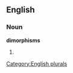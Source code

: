 
==English==

===Noun===
'''dimorphisms'''

# {{plural of|[[dimorphism]]}}

[[Category:English plurals]]
